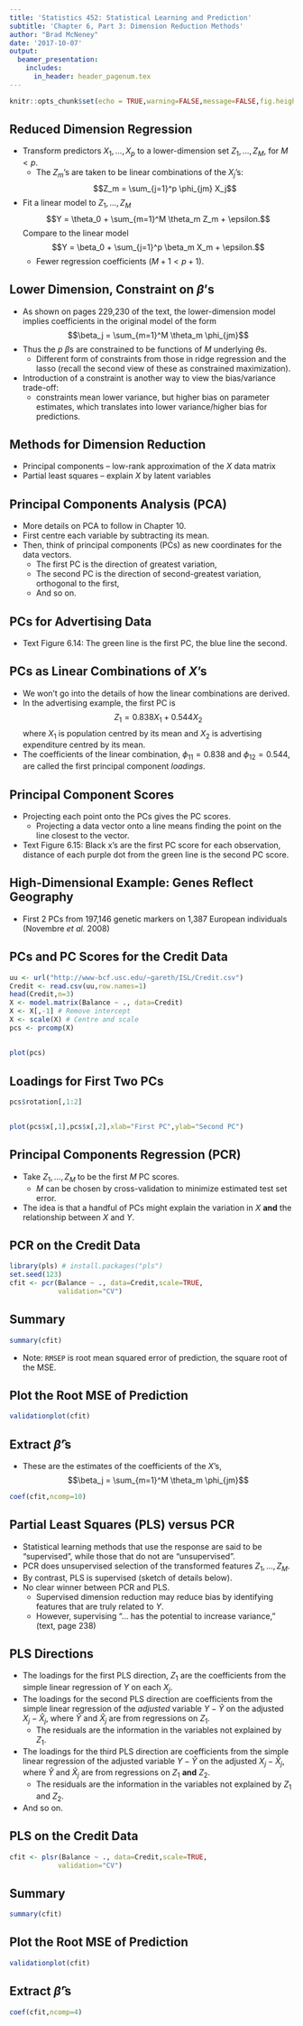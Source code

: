 ```yaml
---
title: 'Statistics 452: Statistical Learning and Prediction'
subtitle: 'Chapter 6, Part 3: Dimension Reduction Methods'
author: "Brad McNeney"
date: '2017-10-07'
output: 
  beamer_presentation:
    includes:
      in_header: header_pagenum.tex
---
```


```r
knitr::opts_chunk$set(echo = TRUE,warning=FALSE,message=FALSE,fig.height=3.5,fig.width=5)
```

## Reduced Dimension Regression

* Transform predictors $X_1,\ldots,X_p$ to
a lower-dimension set $Z_1,\ldots,Z_M$, for
$M<p$.
    + The $Z_m$'s are taken to be linear combinations of the 
    $X_j$'s: 
    $$Z_m = \sum_{j=1}^p \phi_{jm} X_j$$
* Fit a linear model to $Z_1,\ldots,Z_M$
$$Y = \theta_0 + \sum_{m=1}^M \theta_m Z_m + \epsilon.$$
Compare to the linear model
$$Y = \beta_0 + \sum_{j=1}^p \beta_m X_m + \epsilon.$$
    + Fewer regression coefficients ($M+1 < p+1$).

## Lower Dimension, Constraint on $\beta$'s

* As shown on pages 229,230 of the text,
the lower-dimension model implies coefficients
in the original model of the form
$$\beta_j = \sum_{m=1}^M \theta_m \phi_{jm}$$
* Thus the $p$ $\beta$s are constrained to be
functions of $M$ underlying $\theta$s.
    + Different form of constraints from those in
    ridge regression and the lasso (recall the 
    second view of these as constrained maximization).
* Introduction of a constraint is 
another way to view the bias/variance trade-off:
    + constraints mean lower variance, but higher bias
    on parameter estimates, which translates into 
    lower variance/higher bias for predictions.
    
    
## Methods for Dimension Reduction

* Principal components -- low-rank approximation of the 
$X$ data matrix
* Partial least squares -- explain $X$ by latent variables

## Principal Components Analysis (PCA)

* More details on PCA to follow in Chapter 10.
* First centre each variable by subtracting its mean.
* Then, think of principal components (PCs) as
new coordinates for the data vectors.
    + The first PC is the direction of greatest variation,
    + The second PC is the direction of second-greatest
    variation, orthogonal to the first,
    + And so on.

## PCs for Advertising Data


* Text Figure 6.14:
The green line is the first PC, the blue 
line the second.

\begin{center}
\includegraphics[height=2.5in]{Fig6_14.pdf}
\end{center}

## PCs as Linear Combinations of $X$'s

* We won't go into the details of how the 
linear combinations are derived.
* In the advertising example, the first PC is 
$$Z_1 = 0.838 X_1 + 0.544 X_2$$
where $X_1$ is population centred by its mean
and $X_2$ is advertising expenditure centred by its mean.
* The coefficients of the linear combination,
$\phi_{11}= 0.838$ and $\phi_{12}=0.544$,
are called the first principal component *loadings*.

## Principal Component Scores

* Projecting each point onto the PCs gives the 
PC scores.
    + Projecting a data vector 
    onto a line means finding the point
    on the line closest to the vector.

* Text Figure 6.15: Black x's are the first PC score
for each observation, distance of each purple 
dot from the green line is the second PC score.

\vspace*{-.5in}

\begin{center}
\includegraphics[height=2in]{Fig6_15.pdf}
\end{center}

## High-Dimensional Example: Genes Reflect Geography

* First 2 PCs from 
197,146 genetic markers on 1,387 European individuals
(Novembre _et al._ 2008)

\begin{center}
\includegraphics[height=2.5in]{EuropeanGenStr.pdf}
\end{center}


## PCs and PC Scores for the Credit Data

\scriptsize

```r
uu <- url("http://www-bcf.usc.edu/~gareth/ISL/Credit.csv")
Credit <- read.csv(uu,row.names=1)
head(Credit,n=3)
X <- model.matrix(Balance ~ ., data=Credit)
X <- X[,-1] # Remove intercept
X <- scale(X) # Centre and scale
pcs <- prcomp(X)
```

##

\scriptsize

```r
plot(pcs)
```

## Loadings for First Two PCs

\scriptsize

```r
pcs$rotation[,1:2]
```

##

\scriptsize

```r
plot(pcs$x[,1],pcs$x[,2],xlab="First PC",ylab="Second PC")
```


## Principal Components Regression (PCR)

* Take $Z_1,\ldots,Z_M$ to be the first $M$ 
PC scores.
    + $M$ can be chosen by cross-validation
    to minimize estimated test set error.
* The idea is that a handful of PCs might 
explain the variation in $X$ **and** the 
relationship between $X$ and $Y$.

## PCR on the Credit Data

\scriptsize

```r
library(pls) # install.packages("pls")
set.seed(123)
cfit <- pcr(Balance ~ ., data=Credit,scale=TRUE,
            validation="CV")
```

## Summary

\tiny

```r
summary(cfit)
```

\normalsize

* Note: `RMSEP` is root mean squared error of prediction,
the square root of the MSE.

## Plot the Root MSE of Prediction

\scriptsize

```r
validationplot(cfit)
```

## Extract $\hat{\beta}$'s

* These are the estimates of the coefficients of the $X$'s,
$$\beta_j = \sum_{m=1}^M \theta_m \phi_{jm}$$

\scriptsize

```r
coef(cfit,ncomp=10)
```

## Partial Least Squares (PLS) versus PCR

* Statistical learning methods that use
the response are said to be "supervised", while
those that do not are "unsupervised".
* PCR does unsupervised selection of the 
transformed features $Z_1,\ldots,Z_M$.
* By contrast, PLS is supervised (sketch of details below).
* No clear winner between PCR and PLS. 
    + Supervised dimension reduction may reduce
    bias by identifying features that are truly 
    related to $Y$.
    + However, supervising "... has the potential
    to increase variance," (text, page 238)

## PLS Directions

* The loadings for the first PLS direction, $Z_1$ are the 
coefficients from the simple linear 
regression of $Y$ on each $X_j$.
* The loadings for the second PLS direction are 
coefficients from the simple linear regression of
the *adjusted* variable
$Y-\hat{Y}$ on the adjusted $X_j-\hat{X}_j$, where
$\hat{Y}$ and $\hat{X}_j$ are from regressions on $Z_1$.
    + The residuals are the information in the variables
    not explained by $Z_1$.
* The loadings for the third PLS direction are 
coefficients from the simple linear regression of
the adjusted variable
$Y-\hat{Y}$ on the adjusted $X_j-\hat{X}_j$, where
$\hat{Y}$ and $\hat{X}_j$ are from regressions on $Z_1$
**and** $Z_2$.
    + The residuals are the information in the variables
    not explained by $Z_1$ and $Z_2$.
* And so on.


## PLS on the Credit Data

\scriptsize

```r
cfit <- plsr(Balance ~ ., data=Credit,scale=TRUE,
            validation="CV")
```


## Summary

\scriptsize

```r
summary(cfit)
```

## Plot the Root MSE of Prediction

\scriptsize

```r
validationplot(cfit)
```

## Extract $\hat{\beta}$'s

\scriptsize

```r
coef(cfit,ncomp=4)
```